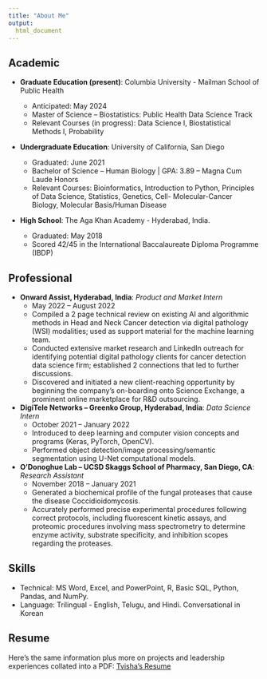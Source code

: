 ```yaml
---
title: "About Me"
output:
  html_document
---
```


## Academic

* **Graduate Education (present)**: Columbia University - Mailman School of Public Health
  - Anticipated: May 2024
  - Master of Science – Biostatistics: Public Health Data Science Track
  - Relevant Courses (in progress): Data Science I, Biostatistical Methods I, Probability
  
* **Undergraduate Education**: University of California, San Diego 

  - Graduated: June 2021
  - Bachelor of Science – Human Biology | GPA: 3.89 – Magna Cum Laude Honors
  - Relevant Courses: Bioinformatics, Introduction to Python, Principles of Data Science, Statistics, Genetics, Cell- Molecular-Cancer Biology, Molecular Basis/Human Disease
  
* **High School**: The Aga Khan Academy - Hyderabad, India. 
  
  - Graduated: May 2018
  - Scored 42/45 in the International Baccalaureate Diploma Programme (IBDP)

## Professional 

* **Onward Assist, Hyderabad, India**: *Product and Market Intern*
  - May 2022 – August 2022 
  - Compiled a 2 page technical review on existing AI and algorithmic methods in Head and Neck Cancer detection via digital pathology (WSI) modalities; used as support material for the machine learning team.
  - Conducted extensive market research and LinkedIn outreach for identifying potential digital pathology clients for cancer detection data science firm; established 2 connections that led to further discussions.
  - Discovered and initiated a new client-reaching opportunity by beginning the company’s on-boarding onto Science Exchange, a prominent online marketplace for R&D outsourcing.
  
* **DigiTele Networks – Greenko Group, Hyderabad, India**: *Data Science Intern*
  - October 2021 – January 2022
  - Introduced to deep learning and computer vision concepts and programs (Keras, PyTorch, OpenCV).
  - Performed object detection/image processing/semantic segmentation using U-Net computational models.
  
* **O’Donoghue Lab – UCSD Skaggs School of Pharmacy, San Diego, CA**: *Research Assistant*
  - November 2018 – January 2021
  - Generated a biochemical profile of the fungal proteases that cause the disease Coccidioidomycosis.
  - Accurately performed precise experimental procedures following correct protocols, including fluorescent kinetic assays, and proteomic procedures involving mass spectrometry to determine enzyme activity, substrate specificity, and inhibition scopes regarding the proteases.
  
## Skills

* Technical: MS Word, Excel, and PowerPoint, R, Basic SQL, Python, Pandas, and NumPy. 
* Language: Trilingual - English, Telugu, and Hindi. Conversational in Korean

## Resume

Here's the same information plus more on projects and leadership experiences collated into a PDF: [Tvisha's Resume](files/td_resume.pdf)